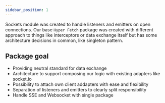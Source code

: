 ```yaml
---
sidebar_position: 1
---
```


Sockets module was created to handle listeners and emitters on open connections. Our base `Hyper Fetch` package was
created with different approach to things like interceptors or data exchange itself but has some architecture decisions
in common, like singleton pattern.

## Package goal

- Providing neutral standard for data exchange
- Architecture to support composing our logic with existing adapters like socket.io
- Possibility to attach own client addapters with ease and flexibility
- Separation of listeners and emitters to clearly split responsibility
- Handle SSE and Websocket with single package
